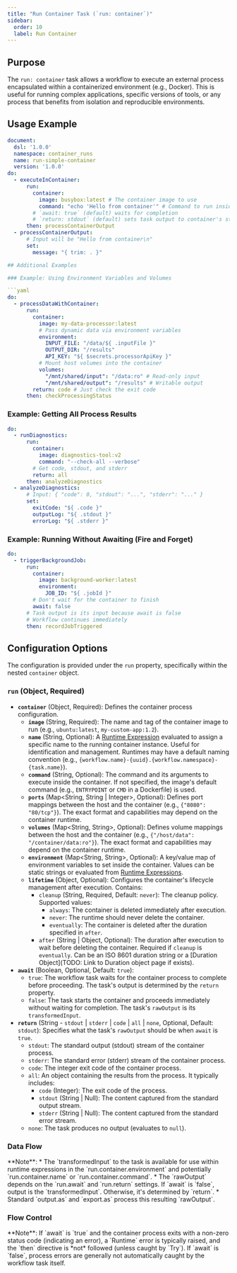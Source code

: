 ```yaml
---
title: "Run Container Task (`run: container`)"
sidebar:
  order: 10
  label: Run Container
---
```



## Purpose

The `run: container` task allows a workflow to execute an external process encapsulated within a containerized environment (e.g., Docker). This is useful for running complex applications, specific versions of tools, or any process that benefits from isolation and reproducible environments.

## Usage Example

```yaml
document:
  dsl: '1.0.0'
  namespace: container_runs
  name: run-simple-container
  version: '1.0.0'
do:
  - executeInContainer:
      run:
        container:
          image: busybox:latest # The container image to use
          command: "echo 'Hello from container'" # Command to run inside
        # `await: true` (default) waits for completion
        # `return: stdout` (default) sets task output to container's stdout
      then: processContainerOutput
  - processContainerOutput:
      # Input will be "Hello from container\n"
      set:
        message: "{ trim: . }"

## Additional Examples

### Example: Using Environment Variables and Volumes

```yaml
do:
  - processDataWithContainer:
      run:
        container:
          image: my-data-processor:latest
          # Pass dynamic data via environment variables
          environment:
            INPUT_FILE: "/data/${ .inputFile }"
            OUTPUT_DIR: "/results"
            API_KEY: "${ $secrets.processorApiKey }"
          # Mount host volumes into the container
          volumes:
            "/mnt/shared/input": "/data:ro" # Read-only input
            "/mnt/shared/output": "/results" # Writable output
        return: code # Just check the exit code
      then: checkProcessingStatus
```

### Example: Getting All Process Results

```yaml
do:
  - runDiagnostics:
      run:
        container:
          image: diagnostics-tool:v2
          command: "--check-all --verbose"
        # Get code, stdout, and stderr
        return: all 
      then: analyzeDiagnostics
  - analyzeDiagnostics:
      # Input: { "code": 0, "stdout": "...", "stderr": "..." }
      set:
        exitCode: "${ .code }"
        outputLog: "${ .stdout }"
        errorLog: "${ .stderr }"
```

### Example: Running Without Awaiting (Fire and Forget)

```yaml
do:
  - triggerBackgroundJob:
      run:
        container:
          image: background-worker:latest
          environment:
            JOB_ID: "${ .jobId }"
        # Don't wait for the container to finish
        await: false 
      # Task output is its input because await is false
      # Workflow continues immediately
      then: recordJobTriggered
```

## Configuration Options

The configuration is provided under the `run` property, specifically within the nested `container` object.

### `run` (Object, Required)

*   **`container`** (Object, Required): Defines the container process configuration.
    *   **`image`** (String, Required): The name and tag of the container image to run (e.g., `ubuntu:latest`, `my-custom-app:1.2`).
    *   **`name`** (String, Optional): A [Runtime Expression](dsl-runtime-expressions.md) evaluated to assign a specific name to the running container instance. Useful for identification and management. Runtimes may have a default naming convention (e.g., `{workflow.name}-{uuid}.{workflow.namespace}-{task.name}`).
    *   **`command`** (String, Optional): The command and its arguments to execute inside the container. If not specified, the image's default command (e.g., `ENTRYPOINT` or `CMD` in a Dockerfile) is used.
    *   **`ports`** (Map\<String, String | Integer>, Optional): Defines port mappings between the host and the container (e.g., `{"8080": "80/tcp"}`). The exact format and capabilities may depend on the container runtime.
    *   **`volumes`** (Map\<String, String>, Optional): Defines volume mappings between the host and the container (e.g., `{"/host/data": "/container/data:ro"}`). The exact format and capabilities may depend on the container runtime.
    *   **`environment`** (Map\<String, String>, Optional): A key/value map of environment variables to set inside the container. Values can be static strings or evaluated from [Runtime Expressions](dsl-runtime-expressions.md).
    *   **`lifetime`** (Object, Optional): Configures the container's lifecycle management after execution. Contains:
        *   `cleanup` (String, Required, Default: `never`): The cleanup policy. Supported values:
            *   `always`: The container is deleted immediately after execution.
            *   `never`: The runtime should never delete the container.
            *   `eventually`: The container is deleted after the duration specified in `after`.
        *   `after` (String | Object, Optional): The duration after execution to wait before deleting the container. Required if `cleanup` is `eventually`. Can be an ISO 8601 duration string or a [Duration Object](TODO: Link to Duration object page if exists).
*   **`await`** (Boolean, Optional, Default: `true`):
    *   `true`: The workflow task waits for the container process to complete before proceeding. The task's output is determined by the `return` property.
    *   `false`: The task starts the container and proceeds immediately without waiting for completion. The task's `rawOutput` is its `transformedInput`.
*   **`return`** (String - `stdout` | `stderr` | `code` | `all` | `none`, Optional, Default: `stdout`): Specifies what the task's `rawOutput` should be when `await` is `true`.
    *   `stdout`: The standard output (stdout) stream of the container process.
    *   `stderr`: The standard error (stderr) stream of the container process.
    *   `code`: The integer exit code of the container process.
    *   `all`: An object containing the results from the process. It typically includes:
        *   `code` (Integer): The exit code of the process.
        *   `stdout` (String | Null): The content captured from the standard output stream.
        *   `stderr` (String | Null): The content captured from the standard error stream.
    *   `none`: The task produces no output (evaluates to `null`).

### Data Flow

<CommonTaskDataFlow />
**Note**:
*   The `transformedInput` to the task is available for use within runtime expressions in the `run.container.environment` and potentially `run.container.name` or `run.container.command`.
*   The `rawOutput` depends on the `run.await` and `run.return` settings. If `await` is `false`, output is the `transformedInput`. Otherwise, it's determined by `return`.
*   Standard `output.as` and `export.as` process this resulting `rawOutput`.

### Flow Control

<CommonTaskFlowControl />
**Note**: If `await` is `true` and the container process exits with a non-zero status code (indicating an error), a `Runtime` error is typically raised, and the `then` directive is *not* followed (unless caught by `Try`). If `await` is `false`, process errors are generally not automatically caught by the workflow task itself. 